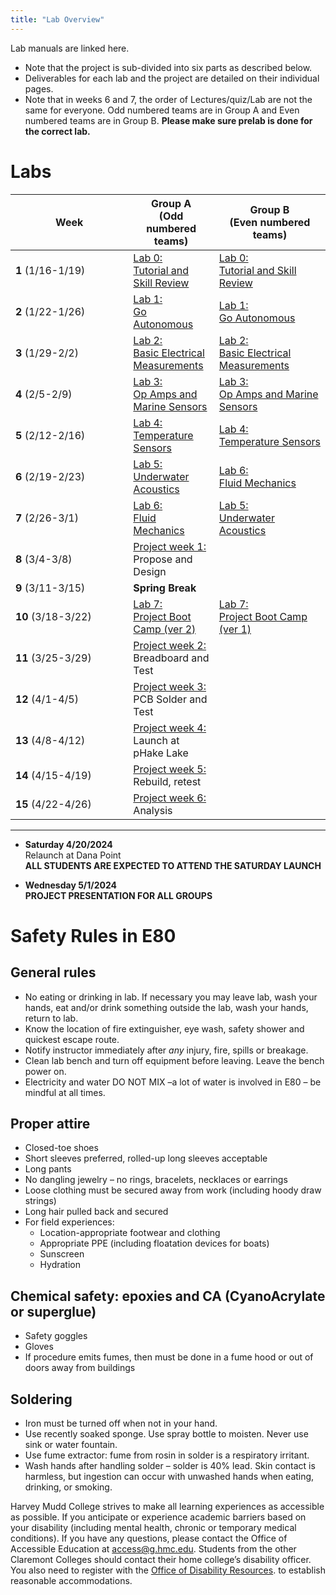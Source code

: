 ```yaml
---
title: "Lab Overview"
---
```


Lab manuals are linked here.

* Note that the project is sub-divided into six parts as described below.   
* Deliverables for each lab and the project are detailed on their individual pages.
* Note that in weeks 6 and 7, the order of Lectures/quiz/Lab are not the same for everyone. Odd numbered teams are in Group A and Even numbered teams are in Group B. **Please make sure prelab is done for the correct lab.**

# Labs


| Week            | Group A<br>(Odd numbered teams) | Group B<br>(Even numbered teams) |
|----------------------|----------------|---------------------|
| **1** (1/16-1/19)|  [Lab 0:<br>Tutorial and Skill Review](/labs/lab0)  |  [Lab 0:<br>Tutorial and Skill Review](/labs/lab0)  |
| **2** (1/22-1/26)|  [Lab 1:<br>Go Autonomous](/labs/lab1)  |  [Lab 1:<br>Go Autonomous](/labs/lab1)  |
| **3** (1/29-2/2)|  [Lab 2:<br>Basic Electrical Measurements](/labs/lab2)  |  [Lab 2:<br>Basic Electrical Measurements](/labs/lab2)  |
| **4** (2/5-2/9)|  [Lab 3:<br>Op Amps and Marine Sensors](/labs/lab3)  |  [Lab 3:<br>Op Amps and Marine Sensors](/labs/lab3)  |
| **5** (2/12-2/16)|  [Lab 4:<br>Temperature Sensors](/labs/lab4)  |  [Lab 4:<br>Temperature Sensors](/labs/lab4)  |
| **6** (2/19-2/23)|  [Lab 5:<br>Underwater Acoustics](/labs/lab5)  |  [Lab 6:<br>Fluid Mechanics](/labs/lab6)  |
| **7** (2/26-3/1)|  [Lab 6:<br>Fluid Mechanics](/labs/lab6)  |  [Lab 5:<br>Underwater Acoustics](/labs/lab5)  |
| **8** (3/4-3/8)|  [Project week 1:](/project)    Propose and Design
| **9** (3/11-3/15)|  **Spring Break**  |  
| **10** (3/18-3/22)|  [Lab 7:<br>Project Boot Camp (ver 2)](/labs/lab7)  |  [Lab 7:<br>Project Boot Camp (ver 1)](/labs/lab7)  |
| **11** (3/25-3/29)|  [Project week 2: ](/project)  Breadboard and Test
| **12** (4/1-4/5)|  [Project week 3: ](/project)  PCB Solder and Test 
| **13** (4/8-4/12)|  [Project week 4: ](/project) Launch at pHake Lake  
| **14** (4/15-4/19)|  [Project week 5:](/project)  Rebuild, retest
| **15** (4/22-4/26)|  [Project week 6:](/project)   Analysis
__________
- **Saturday 4/20/2024**   <br>Relaunch at Dana Point<br>**ALL STUDENTS ARE EXPECTED TO ATTEND THE SATURDAY LAUNCH**

- **Wednesday 5/1/2024**   <br>**PROJECT PRESENTATION FOR ALL GROUPS**





# Safety Rules in E80

## General rules
- No eating or drinking in lab. If necessary you may leave lab, wash your hands, eat and/or drink something outside the lab, wash your hands, return to lab.
- Know the location of fire extinguisher, eye wash, safety shower and quickest escape route.
- Notify instructor immediately after _any_ injury, fire, spills or breakage.
- Clean lab bench and turn off equipment before leaving. Leave the bench power on.
- Electricity and water DO NOT MIX –a lot of water is involved in E80 – be mindful at all times.

## Proper attire
- Closed-toe shoes
- Short sleeves preferred, rolled-up long sleeves acceptable
- Long pants
- No dangling jewelry – no rings, bracelets, necklaces or earrings
- Loose clothing must be secured away from work (including hoody draw strings)
- Long hair pulled back and secured
- For field experiences:
  - Location-appropriate footwear and clothing
  - Appropriate PPE (including floatation devices for boats)
  - Sunscreen
  - Hydration

## Chemical safety: epoxies and CA (CyanoAcrylate or superglue)
- Safety goggles
- Gloves
- If procedure emits fumes, then must be done in a fume hood or out of doors away from buildings

## Soldering
- Iron must be turned off when not in your hand.
- Use recently soaked sponge. Use spray bottle to moisten. Never use sink or water fountain.
- Use fume extractor: fume from rosin in solder is a respiratory irritant.
- Wash hands after handling solder – solder is 40% lead.  Skin contact is harmless, but ingestion can occur with unwashed hands when eating, drinking, or smoking.


Harvey Mudd College strives to make all learning experiences as accessible as possible. If you anticipate or experience academic barriers based on your disability (including mental health, chronic or temporary medical conditions). If you have any questions, please contact the Office of Accessible Education at [access@g.hmc.edu](mailto:access@g.hmc.edu). Students from the other Claremont Colleges should contact their home college's disability officer. You also need to register with the [Office of Disability Resources](https://www.hmc.edu/student-life/disability-resources/). to establish reasonable accommodations.